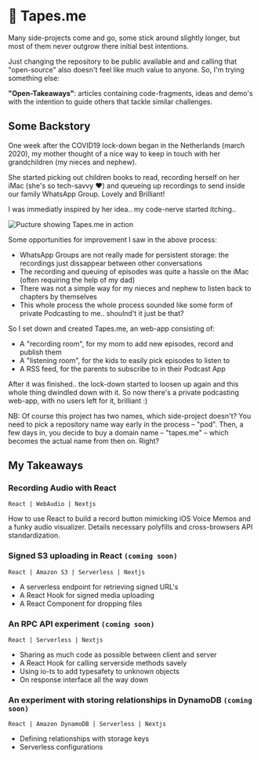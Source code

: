 
<AppContainer maxWidth="sm"><div className="docs-page">

# 📓 Tapes.me

Many side-projects come and go, some stick around slightly longer, but most of them never outgrow there initial best intentions.

Just changing the repository to be public available and and calling that "open-source" also doesn't feel like much value to anyone. So, I'm trying something else:

**"Open-Takeaways"**: articles containing code-fragments, ideas and demo's with the intention to guide others that tackle similar challenges.

## Some Backstory

<ReadMore moreText="Continue reading the backstory">

One week after the COVID19 lock-down began in the Netherlands (march 2020), my mother thought of a nice way to keep in touch with her grandchildren (my nieces and nephew).

She started picking out children books to read, recording herself on her iMac (she's so tech-savvy ❤️) and queueing up recordings to send inside our family WhatsApp Group. Lovely and Brilliant!

I was immediatly inspired by her idea.. my code-nerve started itching..

<img src="/docs-images/tapes.me.png" alt="Pucture showing Tapes.me in action" />

Some opportunities for improvement I saw in the above process:

* WhatsApp Groups are not really made for persistent storage: the recordings just dissappear between other conversations
* The recording and queuing of episodes was quite a hassle on the iMac (often requiring the help of my dad)
* There was not a simple way for my nieces and nephew to listen back to chapters by themselves
* This whole process the whole process sounded like some form of private Podcasting to me.. shoulnd't it just be that?

So I set down and created Tapes.me, an web-app consisting of:

* A "recording room", for my mom to add new episodes, record and publish them
* A "listening room", for the kids to easily pick episodes to listen to
* A RSS feed, for the parents to subscribe to in their Podcast App

After it was finished.. the lock-down started to loosen up again and this whole thing dwindled down with it. So now there's a private podcasting web-app, with no users left for it, brilliant :)

NB: Of course this project has two names, which side-project doesn't? You need to pick a repository name way early in the process – "pod". Then, a few days in, you decide to buy a domain name – "tapes.me" – which becomes the actual name from then on. Right?

</ReadMore>

<div id="open-takeaways" />

## My Takeaways

<Link href={"/docs/recording-audio"} as={"/docs/recording-audio"}><div className="docs-link">

### Recording Audio with React

<code>React | WebAudio | Nextjs</code>

How to use React to build a record button mimicking iOS Voice Memos and a funky audio visualizer. Details necessary polyfills and cross-browsers API standardization.

</div></Link>


### Signed S3 uploading in React `(coming soon)`

<code>React | Amazon S3 | Serverless | Nextjs</code>  

* A serverless endpoint for retrieving signed URL's
* A React Hook for signed media uploading
* A React Component for dropping files

### An RPC API experiment `(coming soon)`

<code>React | Serverless | Nextjs</code>  

* Sharing as much code as possible between client and server
* A React Hook for calling serverside methods savely
* Using io-ts to add typesafety to unknown objects
* On response interface all the way down

### An experiment with storing relationships in DynamoDB `(coming soon)`

<code>React | Amazon DynamoDB | Serverless | Nextjs</code>

* Defining relationships with storage keys
* Serverless configurations

<div style={{paddingBottom: 16}}/>

</div></AppContainer>

<!-- 
Other possible topics:

* DirectusDB backend
* Certain Nextjs features (back then experimental revalidation)
* Doka.js
* Podcast feed with jstoxml
* Using MDX for documentation (nice and meta) 
 -->